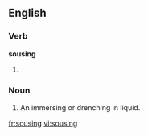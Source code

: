 
==English==

===Verb===
'''sousing'''

# {{present participle of|souse}}

===Noun===
{{en-noun}}

# An immersing or drenching in liquid.

[[fr:sousing]]
[[vi:sousing]]